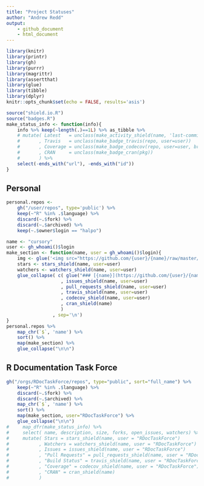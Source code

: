 ```yaml
---
title: "Project Statuses"
author: "Andrew Redd"
output: 
    - github_document
    - html_document
---
```


```r
library(knitr)
library(printr)
library(gh)
library(purrr)
library(magrittr)
library(assertthat)
library(glue)
library(tibble)
library(dplyr)
knitr::opts_chunk$set(echo = FALSE, results='asis')
```
```r
source("shield.io.R")
source("badges.R")
make_status_info <- function(info){
    info %>% keep(~length(.)==1L) %>% as_tibble %>% 
    # mutate( Latest   = unclass(make_activity_shield(name, 'last-commit', user, branch=branch))
    #       , Travis   = unclass(make_badge_travis(repo, user=user))
    #       , Coverage = unclass(make_badge_codecov(repo, user=user, branch=branch))
    #       , CRAN     = unclass(make_badge_cran(pkg))
    #       ) %>% 
    select(-ends_with("url"), -ends_with("id"))
}
```

## Personal


```r
personal.repos <- 
    gh("/user/repos", type='public') %>% 
    keep(~"R" %in% .$language) %>% 
    discard(~.$fork) %>% 
    discard(~.$archived) %>% 
    keep(~.$owner$login == "halpo")
```
```r
name <- "cursory"
user <- gh_whoami()$login
make_section <- function(name, user = gh_whoami()$login){
    img <- glue('<img src="https://github.com/{user}/{name}/raw/master/man/figures/logo.png" align="right" height=70/>')
    stars <- stars_shield(name, user=user)
    watchers <- watchers_shield(name, user=user)
    glue_collapse( c( glue("### [{name}](https://github.com/{user}/{name}) {img}{stars}{watchers}")
                    , issues_shield(name, user=user)
                    , pull_requests_shield(name, user=user)
                    , travis_shield(name, user=user)
                    , codecov_shield(name, user=user)
                    , cran_shield(name)
                    )
                 , sep='\n')
}
personal.repos %>% 
    map_chr(`$`, 'name') %>% 
    sort() %>% 
    map(make_section) %>% 
    glue_collapse("\n\n")
```

## R Documentation Task Force

```r
gh("/orgs/RDocTaskForce/repos", type="public", sort="full_name") %>%
    keep(~"R" %in% .$language) %>% 
    discard(~.$fork) %>% 
    discard(~.$archived) %>% 
    map_chr(`$`, 'name') %>% 
    sort() %>% 
    map(make_section, user="RDocTaskForce") %>% 
    glue_collapse("\n\n")
#     map_dfr(make_status_info) %>% 
#     select( name, description, size, forks, open_issues, watchers) %>% 
#     mutate( Stars = stars_shield(name, user = "RDocTaskForce")
#           , Watchers = watchers_shield(name, user = "RDocTaskForce")
#           , Issues = issues_shield(name, user = "RDocTaskForce")
#           , "Pull Requests" = pull_requests_shield(name, user = "RDocTaskForce")
#           , "Build Status" = travis_shield(name, user = "RDocTaskForce")
#           , "Coverage" = codecov_shield(name, user = "RDocTaskForce")
#           , "CRAN" = cran_shield(name)
#           )
```

